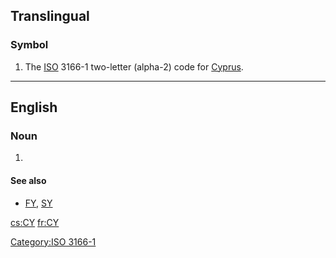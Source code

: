 {{also|cy|Cy|-cy|.cy}}
==Translingual==

===Symbol===
{{head|mul|symbol}}
# The [[ISO]] 3166-1 two-letter (alpha-2) code for [[Cyprus]].

[[Category:ISO 3166-1]]

----
==English==
===Noun===
{{infl|en|noun}}
# {{acronym of|[[calendar year]]}}

====See also====
* [[FY]], [[SY]]

[[cs:CY]]
[[fr:CY]]